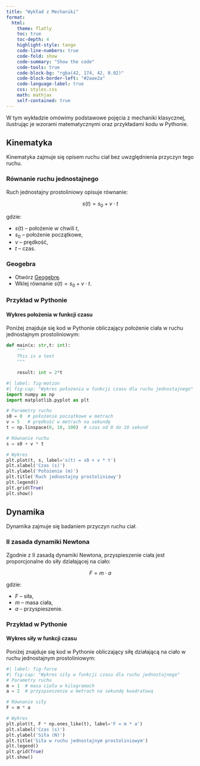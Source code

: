 ```yaml
---
title: "Wykład z Mechaniki"
format:
  html:
    theme: flatly
    toc: true
    toc-depth: 4
    highlight-style: tango
    code-line-numbers: true
    code-fold: show
    code-summary: "Show the code"
    code-tools: true
    code-block-bg: "rgba(42, 174, 42, 0.02)"
    code-block-border-left: "#2aae2a"
    code-language-label: true
    css: styles.css
    math: mathjax
    self-contained: true
---
```



W tym wykładzie omówimy podstawowe pojęcia z mechaniki klasycznej, ilustrując je wzorami matematycznymi oraz przykładami kodu w Pythonie.

## Kinematyka

Kinematyka zajmuje się opisem ruchu ciał bez uwzględnienia przyczyn tego ruchu.

### Równanie ruchu jednostajnego

Ruch jednostajny prostoliniowy opisuje równanie:

::: {.equation-box}
$$
s(t) = s_0 + v \cdot t
$$
:::

gdzie:

- $s(t)$ – położenie w chwili $t$,
- $s_0$ – położenie początkowe,
- $v$ – prędkość,
- $t$ – czas.

### Geogebra

::: {.geogebra-instruction}
- Otwórz [Geogebrę](https://www.geogebra.org/classic).
- Wklej równanie $s(t) = s_0 + v \cdot t$.
:::

### Przykład w Pythonie

#### Wykres położenia w funkcji czasu

Poniżej znajduje się kod w Pythonie obliczający położenie ciała w ruchu jednostajnym prostoliniowym:

```python
def main(x: str,t: int):
	"""
	This is a text
	"""

	result: int = 2*t
```


```python
#| label: fig-motion
#| fig-cap: "Wykres położenia w funkcji czasu dla ruchu jednostajnego"
import numpy as np
import matplotlib.pyplot as plt

# Parametry ruchu
s0 = 0  # położenie początkowe w metrach
v = 5   # prędkość w metrach na sekundę
t = np.linspace(0, 10, 100)  # czas od 0 do 10 sekund

# Równanie ruchu
s = s0 + v * t

# Wykres
plt.plot(t, s, label='s(t) = s0 + v * t')
plt.xlabel('Czas (s)')
plt.ylabel('Położenie (m)')
plt.title('Ruch jednostajny prostoliniowy')
plt.legend()
plt.grid(True)
plt.show()
```

## Dynamika

Dynamika zajmuje się badaniem przyczyn ruchu ciał.

### II zasada dynamiki Newtona

Zgodnie z II zasadą dynamiki Newtona, przyspieszenie ciała jest proporcjonalne do siły działającej na ciało:

::: {.equation-box}
$$
F = m \cdot a
$$
:::

gdzie:

- $F$ – siła,
- $m$ – masa ciała,
- $a$ – przyspieszenie.

### Przykład w Pythonie

#### Wykres siły w funkcji czasu

Poniżej znajduje się kod w Pythonie obliczający siłę działającą na ciało w ruchu jednostajnym prostoliniowym:

```python
#| label: fig-force
#| fig-cap: "Wykres siły w funkcji czasu dla ruchu jednostajnego"
# Parametry ruchu
m = 1  # masa ciała w kilogramach
a = 2  # przyspieszenie w metrach na sekundę kwadratową

# Równanie siły
F = m * a

# Wykres
plt.plot(t, F * np.ones_like(t), label='F = m * a')
plt.xlabel('Czas (s)')
plt.ylabel('Siła (N)')
plt.title('Siła w ruchu jednostajnym prostoliniowym')
plt.legend()
plt.grid(True)
plt.show()
```
